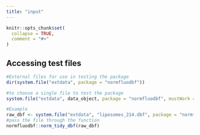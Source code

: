 ```yaml
---
title: "input"
---
```


```r
knitr::opts_chunk$set(
  collapse = TRUE,
  comment = "#>"
)
```

## Accessing test files 
```r
#External files for use in testing the package
dir(system.file("extdata", package = "normfluodbf"))

#to choose a single file to test the package
system.file("extdata", data_object, package = "normfluodbf", mustWork = TRUE)

#Example
raw_dbf <- system.file("extdata", "liposomes_214.dbf", package = "normfluodbf", mustWork = TRUE)
#pass the file through the function
normfluodbf::norm_tidy_dbf(raw_dbf)
```
